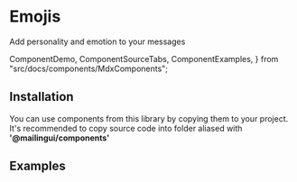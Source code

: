 # Emojis

Add personality and emotion to your messages

  ComponentDemo,
  ComponentSourceTabs,
  ComponentExamples,
} from "src/docs/components/MdxComponents";

<ComponentDemo type="emojis" />

## Installation

You can use components from this library by copying them to your project.
It's recommended to copy source code into folder aliased with **'@mailingui/components'**

<ComponentSourceTabs type="emojis" />

## Examples

<ComponentExamples type="emojis" />

